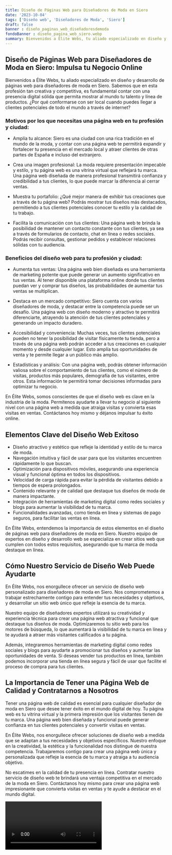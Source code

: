 ```yaml
---
title: Diseño de Páginas Web para Diseñadores de Moda en Siero
date: '2023-10-04'
tags: ['Diseño web', 'Diseñadores de Moda', 'Siero']
draft: false
banner : diseño_paginas_web_diseñadoresdemoda
fondoBanner : diseño_pagina_web_siero.webp
summary: Bienvenidos a Élite Webs, tu aliado especializado en diseño y desarrollo de páginas web para diseñadores de moda en Siero. Sabemos que en esta profesión tan creativa y competitiva, es fundamental contar con una presencia digital sólida que permita mostrar al mundo tu talento y línea de productos. ¿Por qué conformarse con ser local cuando puedes llegar a clientes potenciales de todo el mundo a través de internet?
---
```


## Diseño de Páginas Web para Diseñadores de Moda en Siero: Impulsa tu Negocio Online

Bienvenidos a Élite Webs, tu aliado especializado en diseño y desarrollo de páginas web para diseñadores de moda en Siero. Sabemos que en esta profesión tan creativa y competitiva, es fundamental contar con una presencia digital sólida que permita mostrar al mundo tu talento y línea de productos. ¿Por qué conformarse con ser local cuando puedes llegar a clientes potenciales de todo el mundo a través de internet?

### Motivos por los que necesitas una página web en tu profesión y ciudad:

- Amplía tu alcance: Siero es una ciudad con una rica tradición en el mundo de la moda, y contar con una página web te permitirá expandir y fortalecer tu presencia en el mercado local y atraer clientes de otras partes de España e incluso del extranjero.

- Crea una imagen profesional: La moda requiere presentación impecable y estilo, y tu página web es una vitrina virtual que reflejará tu marca. Una página web diseñada de manera profesional transmitirá confianza y credibilidad a tus clientes, lo que puede marcar la diferencia al cerrar ventas.

- Muestra tu portafolio: ¿Qué mejor manera de exhibir tus creaciones que a través de tu página web? Podrás mostrar tus diseños más destacados, permitiendo a tus clientes potenciales conocer tu estilo y la calidad de tu trabajo.

- Facilita la comunicación con tus clientes: Una página web te brinda la posibilidad de mantener un contacto constante con tus clientes, ya sea a través de formularios de contacto, chat en línea o redes sociales. Podrás recibir consultas, gestionar pedidos y establecer relaciones sólidas con tu audiencia.

### Beneficios del diseño web para tu profesión y ciudad:

- Aumenta tus ventas: Una página web bien diseñada es una herramienta de marketing potente que puede generar un aumento significativo en tus ventas. Al tener disponible una plataforma online donde tus clientes puedan ver y comprar tus diseños, las probabilidades de aumentar tus ventas se multiplican.

- Destaca en un mercado competitivo: Siero cuenta con varios diseñadores de moda, y destacar entre la competencia puede ser un desafío. Una página web con diseño moderno y atractivo te permitirá diferenciarte, atrayendo la atención de tus clientes potenciales y generando un impacto duradero.

- Accesibilidad y conveniencia: Muchas veces, tus clientes potenciales pueden no tener la posibilidad de visitar físicamente tu tienda, pero a través de una página web podrán acceder a tus creaciones en cualquier momento y desde cualquier lugar. Esto amplía tus oportunidades de venta y te permite llegar a un público más amplio.

- Estadísticas y análisis: Con una página web, podrás obtener información valiosa sobre el comportamiento de tus clientes, como el número de visitas, productos más populares, demografía de tus visitantes, entre otros. Esta información te permitirá tomar decisiones informadas para optimizar tu negocio.

En Élite Webs, somos conscientes de que el diseño web es clave en la industria de la moda. Permítenos ayudarte a llevar tu negocio al siguiente nivel con una página web a medida que atraiga visitas y convierta esas visitas en ventas. Contáctanos hoy mismo y déjanos impulsar tu éxito online.

<GifSeo />

<Cta />

## Elementos Clave del Diseño Web Exitoso

- Diseño atractivo y estético que refleje la identidad y estilo de tu marca de moda.
- Navegación intuitiva y fácil de usar para que los visitantes encuentren rápidamente lo que buscan.
- Optimización para dispositivos móviles, asegurando una experiencia visual y funcional óptima en todos los dispositivos.
- Velocidad de carga rápida para evitar la pérdida de visitantes debido a tiempos de espera prolongados.
- Contenido relevante y de calidad que destaque tus diseños de moda de manera impactante.
- Integración de herramientas de marketing digital como redes sociales y blogs para aumentar la visibilidad de tu marca.
- Funcionalidades avanzadas, como tienda en línea y sistemas de pago seguros, para facilitar las ventas en línea.

En Élite Webs, entendemos la importancia de estos elementos en el diseño de páginas web para diseñadores de moda en Siero. Nuestro equipo de expertos en diseño y desarrollo web se especializa en crear sitios web que cumplen con todos estos requisitos, asegurando que tu marca de moda destaque en línea.

## Cómo Nuestro Servicio de Diseño Web Puede Ayudarte

En Élite Webs, nos enorgullece ofrecer un servicio de diseño web personalizado para diseñadores de moda en Siero. Nos comprometemos a trabajar estrechamente contigo para entender tus necesidades y objetivos, y desarrollar un sitio web único que refleje la esencia de tu marca.

Nuestro equipo de diseñadores expertos utilizará su creatividad y experiencia técnica para crear una página web atractiva y funcional que destaque tus diseños de moda. Optimizaremos tu sitio web para los motores de búsqueda, lo que aumentará la visibilidad de tu marca en línea y te ayudará a atraer más visitantes calificados a tu página.

Además, integraremos herramientas de marketing digital como redes sociales y blogs para ayudarte a promocionar tus diseños y aumentar las oportunidades de venta. Si deseas vender tus productos en línea, también podemos incorporar una tienda en línea segura y fácil de usar que facilite el proceso de compra para tus clientes.

## La Importancia de Tener una Página Web de Calidad y Contratarnos a Nosotros

Tener una página web de calidad es esencial para cualquier diseñador de moda en Siero que desee tener éxito en el mundo digital de hoy. Tu página web es tu vitrina virtual y la primera impresión que los visitantes tienen de tu marca. Una página web bien diseñada y funcional puede generar confianza en tus clientes potenciales y convertir visitas en ventas.

En Élite Webs, nos enorgullece ofrecer soluciones de diseño web a medida que se adaptan a tus necesidades y objetivos específicos. Nuestro enfoque en la creatividad, la estética y la funcionalidad nos distingue de nuestra competencia. Trabajaremos contigo para crear una página web única y personalizada que refleje la esencia de tu marca y atraiga a tu audiencia objetivo.

No escatimes en la calidad de tu presencia en línea. Contratar nuestro servicio de diseño web te brindará una ventaja competitiva en el mercado de la moda en Siero. Contáctanos hoy mismo para crear una página web impresionante que convierta visitas en ventas y te ayude a destacar en el mundo digital.

<Video />

<CtaBot job='Diseñadores de Moda' city='Siero'/>

<Gmaps query='Siero+españa+maps' />